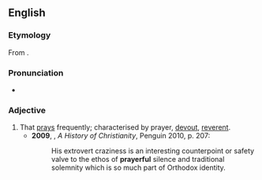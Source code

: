 ==English==

===Etymology===
From {{suffix|en|prayer|ful|pos=adjective}}.

===Pronunciation===
* {{a|UK}} {{IPA|/ˈpɹɛːfʊl/|lang=en}}

===Adjective===
{{en-adj}}

# That [[pray]]s frequently; characterised by prayer, [[devout]], [[reverent]]. {{defdate|from 17th c.}}
#* '''2009''', {{w|Diarmaid MacCulloch}}, ''A History of Christianity'', Penguin 2010, p. 207:
#*: His extrovert craziness is an interesting counterpoint or safety valve to the ethos of '''prayerful''' silence and traditional solemnity which is so much part of Orthodox identity.